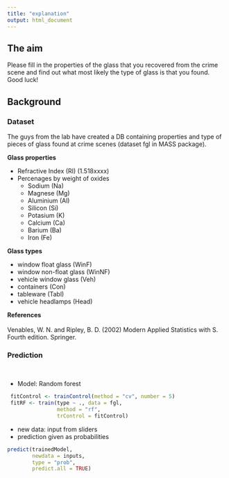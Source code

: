 ```yaml
---
title: "explanation"
output: html_document
---
```


## The aim

Please fill in the properties of the glass that you recovered from the crime scene and find out what most likely the type of glass is that you found.<br>
Good luck!

## Background

### Dataset

The guys from the lab have created a DB containing properties and type of pieces of glass found at crime scenes (dataset fgl in MASS package).


**Glass properties**
<br>

* Refractive Index (RI) (1.518xxxx)
* Percenages by weight of oxides
  * Sodium (Na)
  * Magnese (Mg)
  * Aluminium (Al)
  * Silicon (Si)
  * Potasium (K)
  * Calcium (Ca)
  * Barium (Ba)
  * Iron (Fe)


**Glass types**
<br>

  * window float glass (WinF)
  * window non-float glass (WinNF)
  * vehicle window glass (Veh)
  * containers (Con)
  * tableware (Tabl)
  * vehicle headlamps (Head)
  

  
**References**
<br><br>
Venables, W. N. and Ripley, B. D. (2002) Modern Applied Statistics with S. Fourth edition. Springer.

### Prediction
<br>

 * Model: Random forest
 
 ```r
  fitControl <- trainControl(method = "cv", number = 5)
  fitRF <- train(type ~ ., data = fgl,
                 method = "rf",
                 trControl = fitControl)
```

 * new data: input from sliders
 * prediction given as probabilities
 
```r
predict(trainedModel,
        newdata = inputs,
        type = "prob",
        predict.all = TRUE)
```


